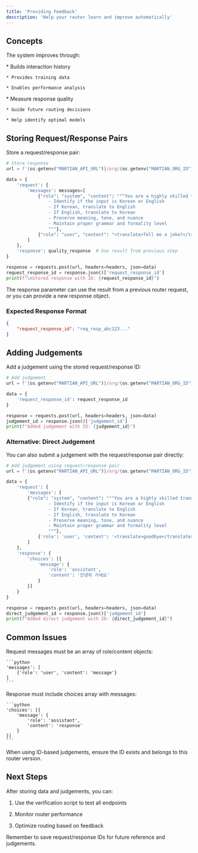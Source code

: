 ```yaml
---
title: 'Providing Feedback'
description: 'Help your router learn and improve automatically'
---
```


## Concepts

The system improves through:

<CardGroup cols={2}>
  <Card title="Request/Response Storage" icon="database">
    * Builds interaction history

    * Provides training data

    * Enables performance analysis
  </Card>

  <Card title="Judgements" icon="star">
    * Measure response quality

    * Guide future routing decisions

    * Help identify optimal models
  </Card>
</CardGroup>

## Storing Request/Response Pairs

Store a request/response pair:

```python
# Store response
url = f'{os.getenv("MARTIAN_API_URL")}/org/{os.getenv("MARTIAN_ORG_ID")}/routers/{router_id}/versions/{version_id}/response'

data = {
    'request': {
        'messages': messages=[
            {"role": "system", "content": """You are a highly skilled translator with expertise in many languages. Your task is to:
                - Identify if the input is Korean or English
                - If Korean, translate to English
                - If English, translate to Korean
                - Preserve meaning, tone, and nuance
                - Maintain proper grammar and formality level
                """},
            {"role": "user", "content": "<translate>Tell me a joke?</translate>"}
        ]
    },
    'response': quality_response  # Use result from previous step
}

response = requests.post(url, headers=headers, json=data)
request_response_id = response.json()['request_response_id']
print(f"\nStored response with ID: {request_response_id}")
```

<Note>
  The response parameter can use the result from a previous router request, or you can provide a new response object.
</Note>

### Expected Response Format

```json
{
    "request_response_id": "req_resp_abc123..."
}
```

## Adding Judgements

Add a judgement using the stored request/response ID:

```python
# Add judgement
url = f'{os.getenv("MARTIAN_API_URL")}/org/{os.getenv("MARTIAN_ORG_ID")}/routers/{router_id}/versions/{version_id}/judgement'

data = {
    'request_response_id': request_response_id
}

response = requests.post(url, headers=headers, json=data)
judgement_id = response.json()['judgement_id']
print(f"Added judgement with ID: {judgement_id}")
```

### Alternative: Direct Judgement

You can also submit a judgement with the request/response pair directly:

```python
# Add judgement using request/response pair
url = f'{os.getenv("MARTIAN_API_URL")}/org/{os.getenv("MARTIAN_ORG_ID")}/routers/{router_id}/versions/{version_id}/judgement'

data = {
    'request': {
        'messages': [
        {"role": "system", "content": """You are a highly skilled translator with expertise in many languages. Your task is to:
                - Identify if the input is Korean or English
                - If Korean, translate to English
                - If English, translate to Korean
                - Preserve meaning, tone, and nuance
                - Maintain proper grammar and formality level
                """},
            {'role': 'user', 'content': '<translate>goodbye</translate>'}
        ]
    },
    'response': {
        'choices': [{
            'message': {
                'role': 'assistant',
                'content': '안녕히 가세요'
            }
        }]
    }
}

response = requests.post(url, headers=headers, json=data)
direct_judgement_id = response.json()['judgement_id']
print(f"Added direct judgement with ID: {direct_judgement_id}")
```

## Common Issues

<AccordionGroup>
  <Accordion title="Invalid Request Format">
    Request messages must be an array of role/content objects:

    ```python
    'messages': [
        {'role': 'user', 'content': 'message'}
    ]
    ```
  </Accordion>

  <Accordion title="Invalid Response Format">
    Response must include choices array with messages:

    ```python
    'choices': [{
        'message': {
            'role': 'assistant',
            'content': 'response'
        }
    }]
    ```
  </Accordion>

  <Accordion title="Invalid Request/Response ID">
    When using ID-based judgements, ensure the ID exists and belongs to this router version.
  </Accordion>
</AccordionGroup>

## Next Steps

After storing data and judgements, you can:

1. Use the verification script to test all endpoints

2. Monitor router performance

3. Optimize routing based on feedback

<Note>
  Remember to save request/response IDs for future reference and judgements.
</Note>